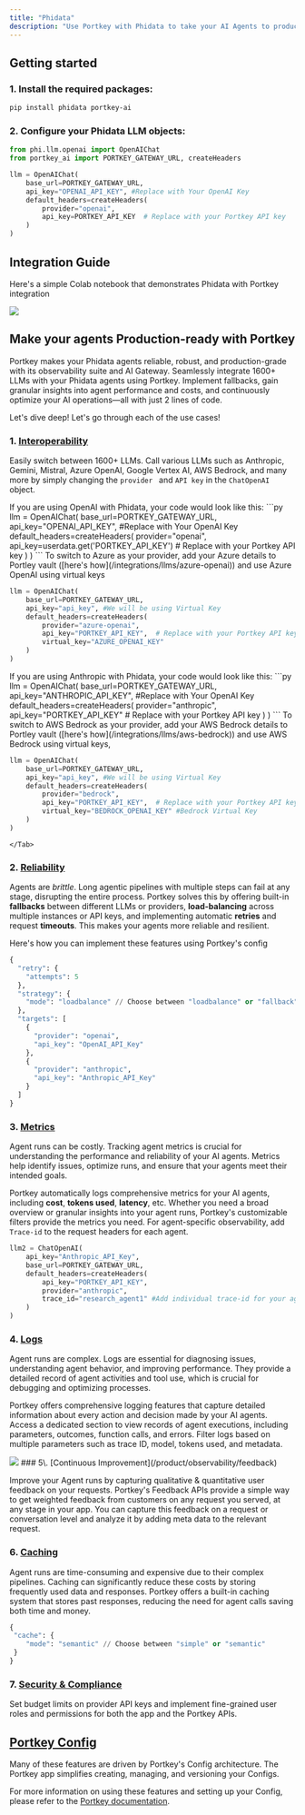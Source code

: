 ```yaml
---
title: "Phidata"
description: "Use Portkey with Phidata to take your AI Agents to production"
---
```


## Getting started

### 1\. Install the required packages:

```sh
pip install phidata portkey-ai
```

### **2\.** Configure your Phidata LLM objects:

```py
from phi.llm.openai import OpenAIChat
from portkey_ai import PORTKEY_GATEWAY_URL, createHeaders

llm = OpenAIChat(
    base_url=PORTKEY_GATEWAY_URL,
    api_key="OPENAI_API_KEY", #Replace with Your OpenAI Key
    default_headers=createHeaders(
        provider="openai",
        api_key=PORTKEY_API_KEY  # Replace with your Portkey API key
    )
)
```

## Integration Guide

Here's a simple Colab notebook that demonstrates Phidata with Portkey integration

[![](/images/guides/colab-badge.svg)](https://dub.sh/Phidata-docs)

## Make your agents Production-ready with Portkey

Portkey makes your Phidata agents reliable, robust, and production-grade with its observability suite and AI Gateway. Seamlessly integrate 1600+ LLMs with your Phidata agents using Portkey. Implement fallbacks, gain granular insights into agent performance and costs, and continuously optimize your AI operations—all with just 2 lines of code.

Let's dive deep! Let's go through each of the use cases!

### 1\. [Interoperability](/product/ai-gateway/universal-api)

Easily switch between 1600+ LLMs. Call various LLMs such as Anthropic, Gemini, Mistral, Azure OpenAI, Google Vertex AI, AWS Bedrock, and many more by simply changing the `provider ` and `API key` in the `ChatOpenAI` object.

<Tabs>
    <Tab title="OpenAI to Azure OpenAI">
    If you are using OpenAI with Phidata, your code would look like this:
```py
llm = OpenAIChat(
    base_url=PORTKEY_GATEWAY_URL,
    api_key="OPENAI_API_KEY", #Replace with Your OpenAI Key
    default_headers=createHeaders(
        provider="openai",
        api_key=userdata.get('PORTKEY_API_KEY')  # Replace with your Portkey API key
    )
)
```
To switch to Azure as your provider, add your Azure details to Portley vault ([here's how](/integrations/llms/azure-openai)) and use Azure OpenAI using virtual keys


```py
llm = OpenAIChat(
    base_url=PORTKEY_GATEWAY_URL,
    api_key="api_key", #We will be using Virtual Key
    default_headers=createHeaders(
        provider="azure-openai",
        api_key="PORTKEY_API_KEY",  # Replace with your Portkey API key
        virtual_key="AZURE_OPENAI_KEY"
    )
)
```
</Tab>
    <Tab title="Anthropic to AWS Bedrock">
If you are using Anthropic with Phidata, your code would look like this:
```py
llm = OpenAIChat(
    base_url=PORTKEY_GATEWAY_URL,
    api_key="ANTHROPIC_API_KEY", #Replace with Your OpenAI Key
    default_headers=createHeaders(
        provider="anthropic",
        api_key="PORTKEY_API_KEY"  # Replace with your Portkey API key
    )
)
```
To switch to AWS Bedrock as your provider, add your AWS Bedrock details to Portley vault ([here's how](/integrations/llms/aws-bedrock)) and use AWS Bedrock using virtual keys,

```py
llm = OpenAIChat(
    base_url=PORTKEY_GATEWAY_URL,
    api_key="api_key", #We will be using Virtual Key
    default_headers=createHeaders(
        provider="bedrock",
        api_key="PORTKEY_API_KEY",  # Replace with your Portkey API key
        virtual_key="BEDROCK_OPENAI_KEY" #Bedrock Virtual Key
    )
)
```
    </Tab>
  </Tabs>

### 2\. [Reliability](/product/ai-gateway)

Agents are _brittle_. Long agentic pipelines with multiple steps can fail at any stage, disrupting the entire process. Portkey solves this by offering built-in **fallbacks** between different LLMs or providers, **load-balancing** across multiple instances or API keys, and implementing automatic **retries** and request **timeouts**. This makes your agents more reliable and resilient.

Here's how you can implement these features using Portkey's config

```py
{
  "retry": {
    "attempts": 5
  },
  "strategy": {
    "mode": "loadbalance" // Choose between "loadbalance" or "fallback"
  },
  "targets": [
    {
      "provider": "openai",
      "api_key": "OpenAI_API_Key"
    },
    {
      "provider": "anthropic",
      "api_key": "Anthropic_API_Key"
    }
  ]
}
```

### 3\. [Metrics](/product/observability)

Agent runs can be costly. Tracking agent metrics is crucial for understanding the performance and reliability of your AI agents. Metrics help identify issues, optimize runs, and ensure that your agents meet their intended goals.

Portkey automatically logs comprehensive metrics for your AI agents, including **cost**, **tokens used**, **latency**, etc. Whether you need a broad overview or granular insights into your agent runs, Portkey's customizable filters provide the metrics you need. For agent-specific observability, add `Trace-id` to the request headers for each agent.

```py
llm2 = ChatOpenAI(
    api_key="Anthropic_API_Key",
    base_url=PORTKEY_GATEWAY_URL,
    default_headers=createHeaders(
        api_key="PORTKEY_API_KEY",
        provider="anthropic",
        trace_id="research_agent1" #Add individual trace-id for your agent analytics
    )
)
```

### 4\. [Logs](/product/observability/logs)

Agent runs are complex. Logs are essential for diagnosing issues, understanding agent behavior, and improving performance. They provide a detailed record of agent activities and tool use, which is crucial for debugging and optimizing processes.

Portkey offers comprehensive logging features that capture detailed information about every action and decision made by your AI agents. Access a dedicated section to view records of agent executions, including parameters, outcomes, function calls, and errors. Filter logs based on multiple parameters such as trace ID, model, tokens used, and metadata.

<Frame>
    <img src="/images/autogen/autogen-4.gif"/>
</Frame>
### 5\. [Continuous Improvement](/product/observability/feedback)

Improve your Agent runs by capturing qualitative & quantitative user feedback on your requests. Portkey's Feedback APIs provide a simple way to get weighted feedback from customers on any request you served, at any stage in your app. You can capture this feedback on a request or conversation level and analyze it by adding meta data to the relevant request.

### 6\. [Caching](/product/ai-gateway/cache-simple-and-semantic)

Agent runs are time-consuming and expensive due to their complex pipelines. Caching can significantly reduce these costs by storing frequently used data and responses. Portkey offers a built-in caching system that stores past responses, reducing the need for agent calls saving both time and money.

```py
{
 "cache": {
    "mode": "semantic" // Choose between "simple" or "semantic"
 }
}
```

### 7\. [Security & Compliance](/product/enterprise-offering/security-portkey)

Set budget limits on provider API keys and implement fine-grained user roles and permissions for both the app and the Portkey APIs.

## [Portkey Config](/product/ai-gateway/configs)

Many of these features are driven by Portkey's Config architecture. The Portkey app simplifies creating, managing, and versioning your Configs.

For more information on using these features and setting up your Config, please refer to the [Portkey documentation](https://docs.portkey.ai).
